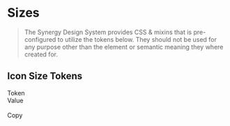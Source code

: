 
<Meta title="Docs/Developers/Tokens/Icon"/>

# Sizes

> The Synergy Design System provides CSS & mixins that is pre-configured to utilize the tokens below. They should not be used for any purpose other than the element or semantic meaning they where created for.

## Icon Size Tokens

<div className="table token margin-top">
  <div>
    <div>Token</div>
    <div>Value</div>
    <div>&nbsp;</div>
    <div>Copy</div>
  </div>
  <TokenList tokens={theme.semantic.size.icon} prefix="--sds-semantic-size-icon"></TokenList>
</div>
